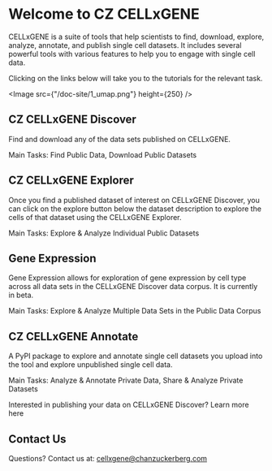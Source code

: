 # Welcome to CZ CELLxGENE

CELLxGENE is a suite of tools that help scientists to find, download, explore, analyze, annotate, and publish single cell datasets. It includes several powerful tools with various features to help you to engage with single cell data.

Clicking on the links below will take you to the tutorials for the relevant task.

<Image src={"/doc-site/1_umap.png"} height={250} />

## CZ CELLxGENE Discover

Find and download any of the data sets published on CELLxGENE.

Main Tasks: <NextLink href="/docs/02__Find%20Published%20Data">Find Public Data</NextLink>, <NextLink href="/docs/03__Download%20Published%20Data">Download Public Datasets</NextLink>

## CZ CELLxGENE Explorer

Once you find a published dataset of interest on CELLxGENE Discover, you can click on the explore button below the dataset description to explore the cells of that dataset using the CELLxGENE Explorer.

Main Tasks: <NextLink href="/docs/04__Analyze%20Public%20Data/4_0__Get%20Started">Explore & Analyze Individual Public Datasets</NextLink>

## Gene Expression

Gene Expression allows for exploration of gene expression by cell type across all data sets in the CELLxGENE Discover data corpus. It is currently in beta.

Main Tasks: <NextLink href="/docs/04__Analyze%20Public%20Data/4_2__Gene%20Expression%20Documentation/4_2_1__Get%20Started">Explore & Analyze Multiple Data Sets in the Public Data Corpus</NextLink>

## CZ CELLxGENE Annotate

A PyPI package to explore and annotate single cell datasets you upload into the tool and explore unpublished single cell data.

Main Tasks: <NextLink href="/docs/05__Annotate%20and%20Analyze%20Your%20Data/5_0__Get%20Started">Analyze & Annotate Private Data</NextLink>, <NextLink href="/docs/05__Annotate%20and%20Analyze%20Your%20Data/5_0__Get%20Started">Share & Analyze Private Datasets</NextLink>

Interested in publishing your data on CELLxGENE Discover? <NextLink href="/docs/032__Contribute%20and%20Publish%20Data">Learn more here</NextLink>

## Contact Us

Questions? Contact us at: [cellxgene@chanzuckerberg.com](mailto:cellxgene@chanzuckerberg.com)
